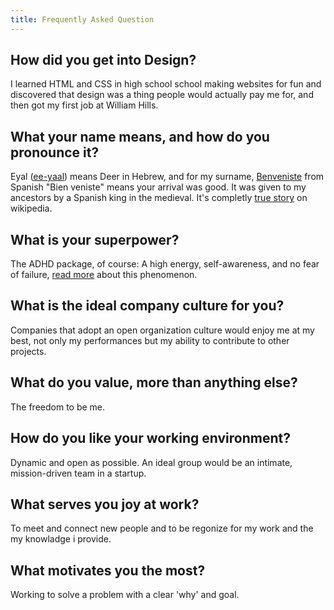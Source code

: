 ```yaml
---
title: Frequently Asked Question
---
```

## How did you get into Design?
I learned HTML and CSS in high school school making websites for fun and discovered that design was a thing people would actually pay me for, and then got my first job at William Hills.
## What your name means, and how do you pronounce it?
Eyal ([ee-yaal](https://www.dailymail.co.uk/video/tvshowbiz/video-1701520/Video-Funny-moment-Hayley-struggles-pronounce-Eyal-Love-Island.html)) means Deer in Hebrew, and for my surname, [Benveniste](https://en.wikipedia.org/wiki/Benveniste) from Spanish "Bien veniste" means your arrival was good. It was given to my ancestors by a Spanish king in the medieval. It's completly [true story](https://www.wikiwand.com/en/Benveniste) on wikipedia.
## What is your superpower?
 The ADHD package, of course: A high energy, self-awareness, and no fear of failure, [read more](https://www.verywellhealth.com/benefits-of-adhd-strengths-and-superpowers-5210520) about this phenomenon.
## What is the ideal company culture for you?
 Companies that adopt an open organization culture would enjoy me at my best, not only my performances but my ability to contribute to other projects.
## What do you value, more than anything else?
 The freedom to be me.
## How do you like your working environment?
 Dynamic and open as possible. An ideal group would be an intimate, mission-driven team in a startup.
## What serves you joy at work?
 To meet and connect new people and to be regonize for my work and the my knowladge i provide.
## What motivates you the most?
 Working to solve a problem with a clear 'why' and goal.
